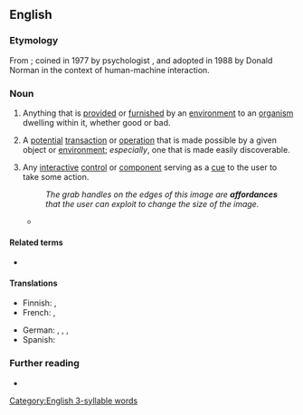 ==English==

===Etymology===
From {{suffix|en|afford|ance}}; coined in 1977 by psychologist {{w|James J. Gibson}}, and adopted in 1988 by Donald Norman in the context of human-machine interaction.

===Noun===
{{en-noun}}

# Anything that is [[provide]]d or [[furnish]]ed by an [[environment]] to an [[organism]] dwelling within it, whether good or bad.
# {{lb|en|human-machine interaction}} A [[potential]] [[transaction]] or [[operation]] that is made possible by a given object or [[environment]]; ''especially'', one that is made easily discoverable.
# {{lb|en|GUI|by extension}} Any [[interactive]] [[control]] or [[component]] serving as a [[cue]] to the user to take some action.
#: ''The grab handles on the edges of this image are '''affordances''' that the user can exploit to change the size of the image.''
#* {{quote-book
|en
|year=1988
|author=Donald A. Norman
|authorlink=Don Norman
|chapter=The Psychopathology of Everyday Things
|publisher=Basic Books
|location=New York
|title=The Design of Everyday Things 
|passage='''Affordances''' provide strong clues to the operations of things. Plates are for pushing. Knobs are for turning. Slots are for inserting things into. Balls are for throwing or bouncing. When '''affordances''' are taken advantage of, the user knows what to do by just looking: no pictures, label, or instruction is required.}}

====Related terms====
* {{l|en|affordant}}

====Translations====
{{trans-top|A potential action that is made possible by a given object or environment}}
* Finnish: {{t|fi|affordanssi}}, {{t|fi|käyttömahdollisuus}}
* French: {{t+|fr|affordance|f}}, {{t+|fr|potentialité|f}}
{{trans-mid}}
* German: {{t|de|Angebotscharakter|m}}, {{t|de|Affordanz|f}}, {{t|de|Aufforderungscharakter|m}}, {{t|de|Anbietung|f}}
* Spanish: {{t+|es|ofrecimiento|m}}
{{trans-bottom}}

===Further reading===
* {{pedia}}

[[Category:English 3-syllable words]]